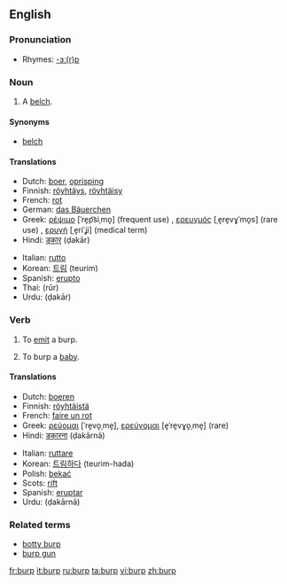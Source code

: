 ==English==

===Pronunciation===
*Rhymes: [[Rhymes:English:-ɜː(r)p|-ɜː(r)p]]

===Noun===
{{en-noun}}

# A [[belch]].

====Synonyms====
*[[belch]]

====Translations====
{{top}}
*Dutch: [[boer]], [[oprisping]]
*Finnish: [[röyhtäys]], [[röyhtäisy]]
*French: [[rot]] {{m}}
*German: [[das Bäuerchen]]
*Greek: [[ρέψιμο]] [ˈre̞p͡siˌmo̞] (frequent use) {{n}}, [[ερευγμός]] [ˌe̞re̞vɣˈmo̞s] (rare use) {{m}}, [[ερυγή]] [ˌe̞riˈʝi] (medical term) {{f}}
*Hindi: [[डकार]] (ḍakār) {{f}}
{{mid}}
*Italian: [[rutto]] {{m}}
*Korean: [[트림]] (teurim)
*Spanish: [[erupto]] {{m}}
*Thai: {{THchar|[[เรอ]]}} (rŭr)
*Urdu: {{URchar|[[ڈکار]]}} (ḍakār) {{f}}
{{bottom}}

===Verb===
{{en-verb}}

# {{intransitive}} To [[emit]] a burp.
# {{transitive}} To burp a [[baby]].

====Translations====
{{top}}
*Dutch: [[boeren]]
*Finnish: [[röyhtäistä]]
*French: [[faire un rot]]
*Greek: [[ρεύομαι]] [ˈre̞vo̞ˌme̞], [[ερεύγομαι]] [e̞ˈre̞vɣo̞ˌme̞] (rare)
*Hindi: [[डकारना]] (ḍakārnā)
{{mid}}
*Italian: [[ruttare]]
*Korean: [[트림]]하다 (teurim-hada)
*Polish: [[bekać]]
*Scots: [[rift#Scots|rift]]
*Spanish: [[eruptar]]
*Urdu: {{URchar|[[ڈکارنا]]}} (ḍakārnā)
{{bottom}}

===Related terms===
*[[botty burp]]
*[[burp gun]]

[[fr:burp]]
[[it:burp]]
[[ru:burp]]
[[ta:burp]]
[[vi:burp]]
[[zh:burp]]